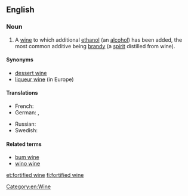 ==English==
{{wikipedia}}

===Noun===
{{en-noun|head=[[fortified]] [[wine]]}}
# A [[wine]] to which additional [[ethanol]] (an [[alcohol]]) has been added, the most common additive being [[brandy]] (a [[spirit]] distilled from wine).

====Synonyms====
* [[dessert wine]]
* [[liqueur wine]] (in Europe)

====Translations====
{{trans-top|wine with distilled beverage added}}
* French: {{t|fr|vin muté|m}}
* German: {{t|de|verstärkter Wein|m}}, {{t|de|Likörwein|m}}
{{trans-mid}}
* Russian: {{t+|ru|креплёное вино́|n}}
* Swedish: {{t|sv|starkvin|n}}
{{trans-bottom}}

====Related terms====
* [[bum wine]]
* [[wino wine]]

[[Category:en:Wine]]

[[et:fortified wine]]
[[fi:fortified wine]]